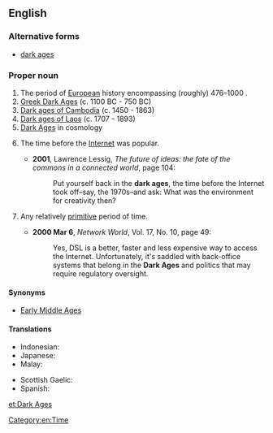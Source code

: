 ==English==
{{wikipedia}}

===Alternative forms===
* [[dark ages]]

===Proper noun===
{{en-proper noun|head=[[dark|Dark]] [[age|Ages]]}}

# The period of [[European]] history encompassing (roughly) 476–1000 {{C.E.}}.
# [[W:Greek Dark Ages|Greek Dark Ages]] (c. 1100 BC - 750 BC)
# [[W:Dark ages of Cambodia|Dark ages of Cambodia]] (c. 1450 - 1863)
# [[W:Dark ages of Laos|Dark ages of Laos]] (c. 1707 - 1893)
# [[W:Chronology of the universe#Dark ages|Dark Ages]] in cosmology
# {{humorous}} The time before the [[Internet]] was popular.
#* '''2001''', Lawrence Lessig, ''The future of ideas: the fate of the commons in a connected world'', page 104:
#*: Put yourself back in the '''dark ages''', the time before the Internet took off–say, the 1970s–and ask: What was the environment for creativity then?
# {{figuratively}} Any relatively [[primitive]] period of time.
#* '''2000 Mar 6''', ''Network World'', Vol. 17, No. 10, page 49:
#*: Yes, DSL is a better, faster and less expensive way to access the Internet. Unfortunately, it's saddled with back-office systems that belong in the '''Dark Ages''' and politics that may require regulatory oversight.

====Synonyms====
* {{sense|historic period in Europe}} [[Early Middle Ages]]

====Translations====
{{trans-top|historic period}}
* Indonesian: {{t-|id|Zaman Kegelapan}}
* Japanese: {{t-|ja|暗黒時代|tr=あんこくじだい, ankoku jidai}}
* Malay: {{t-|ms|Zaman Kelam}}
{{trans-mid}}
* Scottish Gaelic: {{t-|gd|Linntean Dorcha|alt=Na Lintean Dorcha}} {{m|f|p}}
* Spanish: {{t-|es|Edad Oscura|f}}
{{trans-bottom}}

[[Category:en:Time]]

[[et:Dark Ages]]